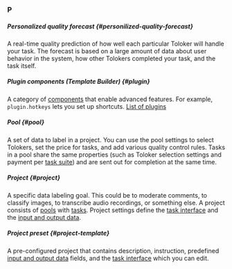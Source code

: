 ### P

##### Personalized quality forecast {#personilized-quality-forecast}

A real-time quality prediction of how well each particular Toloker will handle your task. The forecast is based on a large amount of data about user behavior in the system, how other Tolokers completed your task, and the task itself.

##### Plugin components (Template Builder) {#plugin}

A category of [components](#component) that enable advanced features. For example, `plugin.hotkeys` lets you set up shortcuts. [List of plugins](/docs/template-builder/reference/plugins)

##### Pool {#pool}

A set of data to label in a project. You can use the pool settings to select Tolokers, set the price for tasks, and add various quality control rules. Tasks in a pool share the same properties (such as Toloker selection settings and payment per [task suite](#task-suite)) and are sent out for completion at the same time.

##### Project {#project}

A specific data labeling goal. This could be to moderate comments, to classify images, to transcribe audio recordings, or something else. A project consists of [pools](#pool) with [tasks](#task). Project settings define the [task interface](#task-interface) and the [input and output data](#input-output-data).

##### Project preset {#project-template}

A pre-configured project that contains description, instruction, predefined [input and output data](#input-output-data) fields, and the [task interface](#task-interface) which you can edit.
